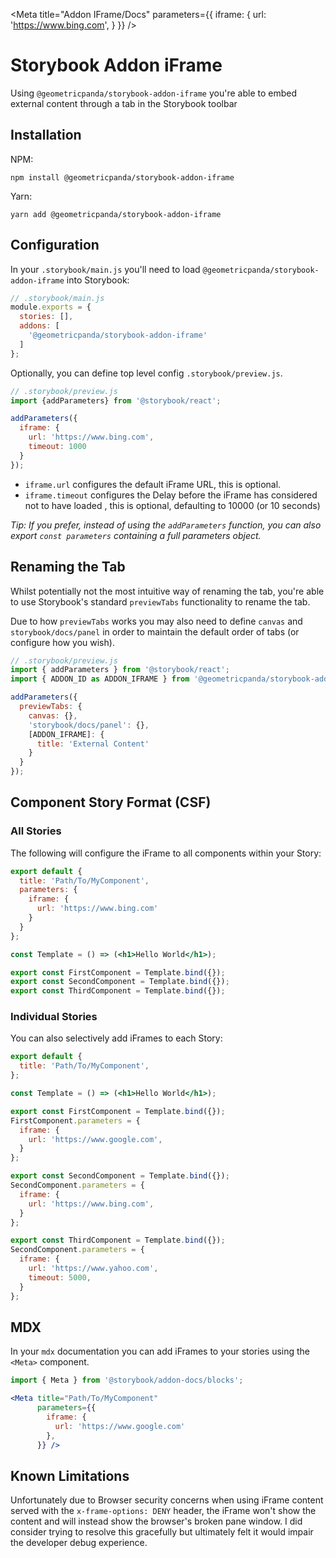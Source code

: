 
<Meta title="Addon IFrame/Docs"
      parameters={{
        iframe: {
          url: 'https://www.bing.com',
        }
      }} />

# Storybook Addon iFrame

Using `@geometricpanda/storybook-addon-iframe` you're able to embed external content through a
tab in the Storybook toolbar

## Installation

NPM:
```shell
npm install @geometricpanda/storybook-addon-iframe
```

Yarn:
```shell
yarn add @geometricpanda/storybook-addon-iframe
```

## Configuration

In your `.storybook/main.js` you'll need to load `@geometricpanda/storybook-addon-iframe` into Storybook:

```js
// .storybook/main.js
module.exports = {
  stories: [],
  addons: [
    '@geometricpanda/storybook-addon-iframe'
  ]
};
```

Optionally, you can define top level config `.storybook/preview.js`.

```js
// .storybook/preview.js
import {addParameters} from '@storybook/react';

addParameters({
  iframe: {
    url: 'https://www.bing.com',
    timeout: 1000
  }
});
```

- `iframe.url` configures the default iFrame URL, this is optional.
- `iframe.timeout` configures the Delay before the iFrame has considered not to have loaded , this is optional, defaulting to 10000 (or 10 seconds)

_Tip: If you prefer, instead of using the `addParameters` function, you can also
export `const parameters` containing a full parameters object._


## Renaming the Tab

Whilst potentially not the most intuitive way of renaming the tab, you're able to use Storybook's standard `previewTabs`
functionality to rename the tab.

Due to how `previewTabs` works you may also need to define `canvas` and `storybook/docs/panel` in order to maintain the
default order of tabs (or configure how you wish).

```js
// .storybook/preview.js
import { addParameters } from '@storybook/react';
import { ADDON_ID as ADDON_IFRAME } from '@geometricpanda/storybook-addon-iframe';

addParameters({
  previewTabs: {
    canvas: {},
    'storybook/docs/panel': {},
    [ADDON_IFRAME]: {
      title: 'External Content'
    }
  }
});
```

## Component Story Format (CSF)

### All Stories

The following will configure the iFrame to all components within your Story:

```jsx
export default {
  title: 'Path/To/MyComponent',
  parameters: {
    iframe: {
      url: 'https://www.bing.com'
    }
  }
};

const Template = () => (<h1>Hello World</h1>);

export const FirstComponent = Template.bind({});
export const SecondComponent = Template.bind({});
export const ThirdComponent = Template.bind({});
```

### Individual Stories

You can also selectively add iFrames to each Story:

```jsx
export default {
  title: 'Path/To/MyComponent',
};

const Template = () => (<h1>Hello World</h1>);

export const FirstComponent = Template.bind({});
FirstComponent.parameters = {
  iframe: {
    url: 'https://www.google.com',
  }
};

export const SecondComponent = Template.bind({});
SecondComponent.parameters = {
  iframe: {
    url: 'https://www.bing.com',
  }
};

export const ThirdComponent = Template.bind({});
SecondComponent.parameters = {
  iframe: {
    url: 'https://www.yahoo.com',
    timeout: 5000,
  }
};
```

## MDX

In your `mdx` documentation you can add iFrames to your stories
using the `<Meta>` component.

```jsx
import { Meta } from '@storybook/addon-docs/blocks';

<Meta title="Path/To/MyComponent"
      parameters={{
        iframe: {
          url: 'https://www.google.com'
        },
      }} />
```

## Known Limitations

Unfortunately due to Browser security concerns when using iFrame content served with the `x-frame-options: DENY` header,
the iFrame won't show the content and will instead show the browser's broken pane window. I did consider trying to resolve
this gracefully but ultimately felt it would impair the developer debug experience.


